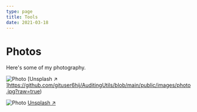 ```yaml
---
type: page
title: Tools
date: 2021-03-18
---
```


# Photos

Here's some of my photography.


<Image
  src="/images/photo2.jpg"
  alt="Photo"
  width={1125}
  height={750}
  priority
  className="next-image"
/>
[Unsplash ↗ ]https://github.com/gituser6hij/AuditingUtils/blob/main/public/images/photo.jpg?raw=true)

<Image
  src="/images/photo.jpg"
  alt="Photo"
  width={1125}
  height={750}
  priority
  className="next-image"
/>
[Unsplash ↗ ](https://unsplash.com/photos/ndN00KmbJ1c)
